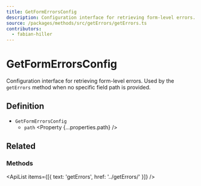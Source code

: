 ```yaml
---
title: GetFormErrorsConfig
description: Configuration interface for retrieving form-level errors.
source: /packages/methods/src/getErrors/getErrors.ts
contributors:
  - fabian-hiller
---
```



# GetFormErrorsConfig

Configuration interface for retrieving form-level errors. Used by the `getErrors` method when no specific field path is provided.

## Definition

- `GetFormErrorsConfig`
  - `path` <Property {...properties.path} />

## Related

### Methods

<ApiList items={[{ text: 'getErrors', href: '../getErrors/' }]} />
